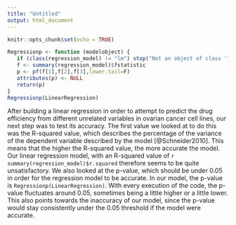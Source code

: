 ```yaml
---
title: "Untitled"
output: html_document
---
```


```r
knitr::opts_chunk$set(echo = TRUE)
```

```r
Regressionp <- function (modelobject) {
   if (class(regression_model) != "lm") stop("Not an object of class 'lm' ")
   f <- summary(regression_model)$fstatistic
   p <- pf(f[1],f[2],f[3],lower.tail=F)
   attributes(p) <- NULL
   return(p)
}
Regressionp(LinearRegression)
```


After building a linear regression in order to attempt to predict the drug efficiency from different unrelated variables in ovarian cancer cell lines, our next step was to test its accuracy. The first value we looked at to do this was the R-squared value, which describes the percentage of the variance of the dependent variable described by the model [@Schneider2010]. This means that the higher the R-squared value, the more accurate the model. Our linear regression model, with an R-squared value of `r summary(regression_model)$r.squared` therefore seems to be quite unsatisfactory. We also looked at the p-value, which should be under 0.05 in order for the regression model to be accurate. In our model, the p-value is `Regressionp(LinearRegression)`. With every execution of the code, the p-value fluctuates around 0.05, sometimes being a little higher or a little lower. This also points towards the inaccuracy of our model, since the p-value would stay consistently under the 0.05 threshold if the model were accurate. 




